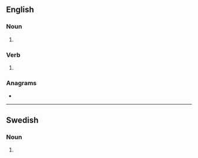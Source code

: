 ==English==

===Noun===
{{head|en|noun form}}

# {{plural of|en|sub}}

===Verb===
{{head|en|verb form}}

# {{en-third-person singular of|sub}}

===Anagrams===
* {{anagrams|en|a=bssu|USBs|buss}}

----

==Swedish==

===Noun===
{{head|sv|noun form}}

# {{sv-noun-form-indef-gen|sub}}